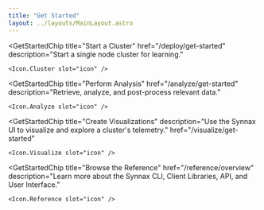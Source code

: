 ```yaml
---
title: "Get Started"
layout: ../layouts/MainLayout.astro
---
```





<Space>

<GetStartedChip
    title="Start a Cluster"
    href="/deploy/get-started"
    description="Start a single node cluster for learning."
>
    <Icon.Cluster slot="icon" />
</GetStartedChip>
<GetStartedChip
    title="Learn the Fundamentals"
    href="/concepts/overview"
    description="Learn the fundamentals of Synnax and how to use it."
>
    <Icon.Concepts slot="icon" />
</GetStartedChip>
<GetStartedChip
    title="Acquire Data"
    href="/acquire/get-started"
    description="Configure channels and read data from a file, or write directly to a cluster
    using your programming language of choice."
>
    <Icon.Acquire slot="icon" />
</GetStartedChip>

<GetStartedChip
    title="Perform Analysis"
    href="/analyze/get-started"
    description="Retrieve, analyze, and post-process relevant data."
>
    <Icon.Analyze slot="icon" />
</GetStartedChip>

<GetStartedChip
    title="Create Visualizations"
    description="Use the Synnax UI to visualize and
    explore a cluster's telemetry."
    href="/visualize/get-started"
>
    <Icon.Visualize slot="icon" />
</GetStartedChip>

<GetStartedChip
    title="Browse the Reference"
    href="/reference/overview"
    description="Learn more about the Synnax CLI, Client Libraries, API, and User Interface."
>
    <Icon.Reference slot="icon" />
</GetStartedChip>
</Space>
